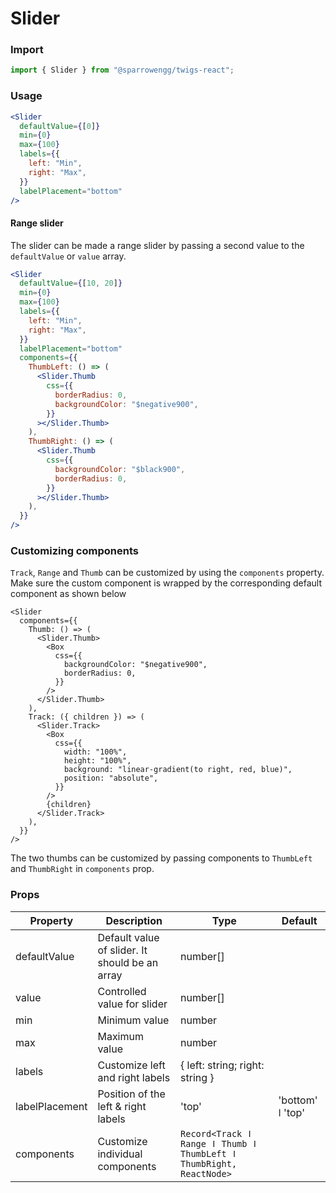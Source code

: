 # Slider

### Import

```jsx
import { Slider } from "@sparrowengg/twigs-react";
```

### Usage

```jsx live
<Slider
  defaultValue={[0]}
  min={0}
  max={100}
  labels={{
    left: "Min",
    right: "Max",
  }}
  labelPlacement="bottom"
/>
```

#### Range slider

The slider can be made a range slider by passing a second value to the `defaultValue` or `value` array.

```jsx live
<Slider
  defaultValue={[10, 20]}
  min={0}
  max={100}
  labels={{
    left: "Min",
    right: "Max",
  }}
  labelPlacement="bottom"
  components={{
    ThumbLeft: () => (
      <Slider.Thumb
        css={{
          borderRadius: 0,
          backgroundColor: "$negative900",
        }}
      ></Slider.Thumb>
    ),
    ThumbRight: () => (
      <Slider.Thumb
        css={{
          backgroundColor: "$black900",
          borderRadius: 0,
        }}
      ></Slider.Thumb>
    ),
  }}
/>
```

### Customizing components

`Track`, `Range` and `Thumb` can be customized by using the `components` property. Make sure the custom component is wrapped by the corresponding default component as shown below

```tsx live
<Slider
  components={{
    Thumb: () => (
      <Slider.Thumb>
        <Box
          css={{
            backgroundColor: "$negative900",
            borderRadius: 0,
          }}
        />
      </Slider.Thumb>
    ),
    Track: ({ children }) => (
      <Slider.Track>
        <Box
          css={{
            width: "100%",
            height: "100%",
            background: "linear-gradient(to right, red, blue)",
            position: "absolute",
          }}
        />
        {children}
      </Slider.Track>
    ),
  }}
/>
```

The two thumbs can be customized by passing components to `ThumbLeft` and `ThumbRight` in `components` prop.

### Props

| Property       | Description                                    | Type                                                                | Default          |
| -------------- | ---------------------------------------------- | ------------------------------------------------------------------- | ---------------- |
| defaultValue   | Default value of slider. It should be an array | number[]                                                            |                  |
| value          | Controlled value for slider                    | number[]                                                            |                  |
| min            | Minimum value                                  | number                                                              |                  |
| max            | Maximum value                                  | number                                                              |                  |
| labels         | Customize left and right labels                | { left: string; right: string }                                     |                  |
| labelPlacement | Position of the left & right labels            | 'top'                                                               | 'bottom' ǀ 'top' |
| components     | Customize individual components                | `Record<Track ǀ Range ǀ Thumb ǀ ThumbLeft ǀ ThumbRight, ReactNode>` |                  |
